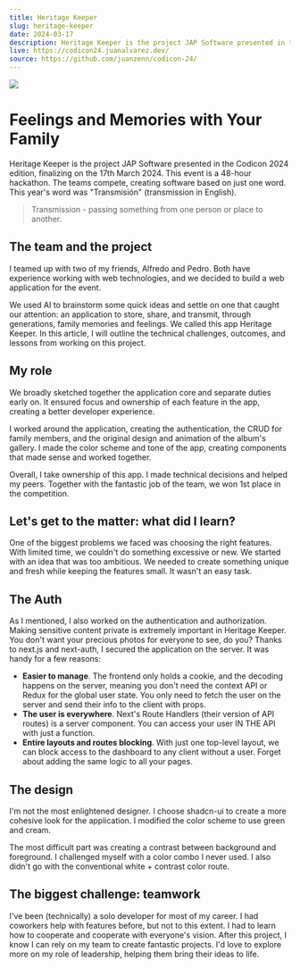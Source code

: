 ```yaml
---
title: Heritage Keeper
slug: heritage-keeper
date: 2024-03-17
description: Heritage Keeper is the project JAP Software presented in the **Codicon 2024 edition**. This event is a **48-hour hackathon**. The teams compete, creating software based on just one word. This year's word was "Transmisión" (transmission in English).
live: https://codicon24.juanalvarez.dev/
source: https://github.com/juanzenn/codicon-24/
---
```


<img
  src="/images/heritage-keeper/thumbnail.png"
  className="aspect-auto rounded-lg"
/>

# Feelings and Memories with Your Family

Heritage Keeper is the project JAP Software presented in the Codicon 2024 edition, finalizing on the 17th March 2024. This event is a 48-hour hackathon. The teams compete, creating software based on just one word. This year's word was "Transmisión" (transmission in English).

> Transmission - passing something from one person or place to another.

## The team and the project

I teamed up with two of my friends, Alfredo and Pedro. Both have experience working with web technologies, and we decided to build a web application for the event.

We used AI to brainstorm some quick ideas and settle on one that caught our attention: an application to store, share, and transmit, through generations, family memories and feelings. We called this app Heritage Keeper. In this article, I will outline the technical challenges, outcomes, and lessons from working on this project.

## My role

We broadly sketched together the application core and separate duties early on. It ensured focus and ownership of each feature in the app, creating a better developer experience.

I worked around the application, creating the authentication, the CRUD for family members, and the original design and animation of the album's gallery. I made the color scheme and tone of the app, creating components that made sense and worked together.

Overall, I take ownership of this app. I made technical decisions and helped my peers. Together with the fantastic job of the team, we won 1st place in the competition.

## Let's get to the matter: what did I learn?

One of the biggest problems we faced was choosing the right features. With limited time, we couldn't do something excessive or new. We started with an idea that was too ambitious. We needed to create something unique and fresh while keeping the features small. It wasn't an easy task.

## The Auth

As I mentioned, I also worked on the authentication and authorization. Making sensitive content private is extremely important in Heritage Keeper. You don't want your precious photos for everyone to see, do you? Thanks to next.js and next-auth, I secured the application on the server. It was handy for a few reasons:

- **Easier to manage**. The frontend only holds a cookie, and the decoding happens on the server, meaning you don't need the context API or Redux for the global user state. You only need to fetch the user on the server and send their info to the client with props.
- **The user is everywhere**. Next's Route Handlers (their version of API routes) is a server component. You can access your user IN THE API with just a function.
- **Entire layouts and routes blocking**. With just one top-level layout, we can block access to the dashboard to any client without a user. Forget about adding the same logic to all your pages.

## The design

I'm not the most enlightened designer. I choose shadcn-ui to create a more cohesive look for the application. I modified the color scheme to use green and cream.

The most difficult part was creating a contrast between background and foreground. I challenged myself with a color combo I never used. I also didn't go with the conventional white + contrast color route.

## The biggest challenge: teamwork

I've been (technically) a solo developer for most of my career. I had coworkers help with features before, but not to this extent. I had to learn how to cooperate and cooperate with everyone's vision. After this project, I know I can rely on my team to create fantastic projects. I'd love to explore more on my role of leadership, helping them bring their ideas to life.
